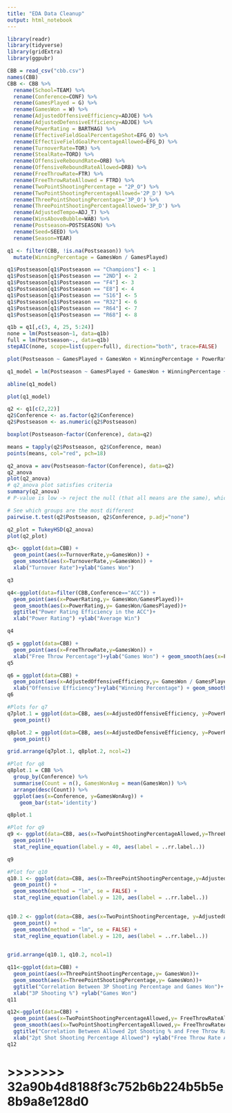 ```yaml
---
title: "EDA Data Cleanup"
output: html_notebook
---
```


```r
library(readr)
library(tidyverse)
library(gridExtra)
library(ggpubr)
```

```r
CBB = read_csv("cbb.csv")
names(CBB)
CBB <- CBB %>% 
  rename(School=TEAM) %>% 
  rename(Conference=CONF) %>% 
  rename(GamesPlayed = G) %>% 
  rename(GamesWon = W) %>% 
  rename(AdjustedOffensiveEfficiency=ADJOE) %>% 
  rename(AdjustedDefensiveEfficiency=ADJDE) %>% 
  rename(PowerRating = BARTHAG) %>% 
  rename(EffectiveFieldGoalPercentageShot=EFG_O) %>% 
  rename(EffectiveFieldGoalPercentageAllowed=EFG_D) %>% 
  rename(TurnoverRate=TOR) %>% 
  rename(StealRate=TORD) %>% 
  rename(OffensiveReboundRate=ORB) %>% 
  rename(OffensiveReboundRateAllowed=DRB) %>% 
  rename(FreeThrowRate=FTR) %>%
  rename(FreeThrowRateAllowed = FTRD) %>% 
  rename(TwoPointShootingPercentage = "2P_O") %>% 
  rename(TwoPointShootingPercentageAllowed='2P_D') %>% 
  rename(ThreePointShootingPercentage='3P_O') %>% 
  rename(ThreePointShootingPercentageAllowed='3P_D') %>% 
  rename(AdjustedTempo=ADJ_T) %>% 
  rename(WinsAboveBubble=WAB) %>% 
  rename(Postseason=POSTSEASON) %>% 
  rename(Seed=SEED) %>% 
  rename(Season=YEAR)

```

```r
q1 <- filter(CBB, !is.na(Postseason)) %>% 
  mutate(WinningPercentage = GamesWon / GamesPlayed)

q1$Postseason[q1$Postseason == "Champions"] <- 1
q1$Postseason[q1$Postseason == "2ND"] <- 2
q1$Postseason[q1$Postseason == "F4"] <- 3
q1$Postseason[q1$Postseason == "E8"] <- 4
q1$Postseason[q1$Postseason == "S16"] <- 5
q1$Postseason[q1$Postseason == "R32"] <- 6
q1$Postseason[q1$Postseason == "R64"] <- 7
q1$Postseason[q1$Postseason == "R68"] <- 8
```

```r
q1b = q1[,c(3, 4, 25, 5:24)]
none = lm(Postseason~1, data=q1b)
full = lm(Postseason~., data=q1b)
stepAIC(none, scope=list(upper=full), direction="both", trace=FALSE)
```

```r
plot(Postseason ~ GamesPlayed + GamesWon + WinningPercentage + PowerRating + AdjustedTempo + OffensiveReboundRateAllowed + FreeThrowRate, data = q1b)

q1_model = lm(Postseason ~ GamesPlayed + GamesWon + WinningPercentage + PowerRating + AdjustedTempo + OffensiveReboundRateAllowed + FreeThrowRate, data = q1b)

abline(q1_model)
```

```r
plot(q1_model)
```

```r
q2 <- q1[c(2,22)] 
q2$Conference <- as.factor(q2$Conference)
q2$Postseason <- as.numeric(q2$Postseason)

boxplot(Postseason~factor(Conference), data=q2)

means = tapply(q2$Postseason, q2$Conference, mean)
points(means, col="red", pch=18)
```

```r
q2_anova = aov(Postseason~factor(Conference), data=q2)
q2_anova
plot(q2_anova)
# q2_anova plot satisfies criteria
summary(q2_anova)
# P-value is low -> reject the null (that all means are the same), which means that the groups are different
```

```r
# See which groups are the most different
pairwise.t.test(q2$Postseason, q2$Conference, p.adj="none")
```

```r
q2_plot = TukeyHSD(q2_anova)
plot(q2_plot)
```

```r

q3<- ggplot(data=CBB) +
  geom_point(aes(x=TurnoverRate,y=GamesWon)) +
  geom_smooth(aes(x=TurnoverRate,y=GamesWon)) + 
  xlab("Turnover Rate")+ylab("Games Won")

q3
```

```r

q4<-ggplot(data=filter(CBB,Conference=="ACC")) +
  geom_point(aes(x=PowerRating,y= GamesWon/GamesPlayed))+
  geom_smooth(aes(x=PowerRating,y= GamesWon/GamesPlayed))+
  ggtitle("Power Rating Efficiency in the ACC")+
  xlab("Power Rating") +ylab("Average Win")

q4
```



```r
q5 = ggplot(data=CBB) +
  geom_point(aes(x=FreeThrowRate,y=GamesWon)) +
  xlab("Free Throw Percentage")+ylab("Games Won") + geom_smooth(aes(x=FreeThrowRate,y=GamesWon))
q5
```


```r
q6 = ggplot(data=CBB) +
  geom_point(aes(x=AdjustedOffensiveEfficiency,y= GamesWon / GamesPlayed)) +
  xlab("Offensive Efficiency")+ylab("Winning Percentage") + geom_smooth(aes(x=AdjustedOffensiveEfficiency,y= GamesWon / GamesPlayed))
q6
```




```r
#Plots for q7
q7plot.1 = ggplot(data=CBB, aes(x=AdjustedOffensiveEfficiency, y=PowerRating)) +
  geom_point()

q8plot.2 = ggplot(data=CBB, aes(x=AdjustedDefensiveEfficiency, y=PowerRating)) +
  geom_point()

grid.arrange(q7plot.1, q8plot.2, ncol=2)
```

```r
#Plot for q8
q8plot.1 = CBB %>%
  group_by(Conference) %>%
  summarise(Count = n(), GamesWonAvg = mean(GamesWon)) %>%
  arrange(desc(Count)) %>%
  ggplot(aes(x=Conference, y=GamesWonAvg)) +
    geom_bar(stat='identity')

q8plot.1
```



```r
#Plot for q9
q9 <- ggplot(data=CBB, aes(x=TwoPointShootingPercentageAllowed,y=ThreePointShootingPercentageAllowed)) + 
  geom_point()+
  stat_regline_equation(label.y = 40, aes(label = ..rr.label..))

q9
```


```r
#Plot for q10
q10.1 <- ggplot(data=CBB, aes(x=ThreePointShootingPercentage,y=AdjustedOffensiveEfficiency)) + 
  geom_point() + 
  geom_smooth(method = "lm", se = FALSE) +
  stat_regline_equation(label.y = 120, aes(label = ..rr.label..))
           

q10.2 <- ggplot(data=CBB, aes(x=TwoPointShootingPercentage, y=AdjustedOffensiveEfficiency)) + 
  geom_point() + 
  geom_smooth(method = "lm", se = FALSE) +
  stat_regline_equation(label.y = 120, aes(label = ..rr.label..))
  

grid.arrange(q10.1, q10.2, ncol=1)
```

```r
q11<-ggplot(data=CBB) +
  geom_point(aes(x=ThreePointShootingPercentage,y= GamesWon))+
  geom_smooth(aes(x=ThreePointShootingPercentage,y= GamesWon))+
  ggtitle("Correlation Between 3P Shooting Percentage and Games Won")+
  xlab("3P Shooting %") +ylab("Games Won")
q11
```

```r
q12<-ggplot(data=CBB) +
  geom_point(aes(x=TwoPointShootingPercentageAllowed,y= FreeThrowRateAllowed))+
  geom_smooth(aes(x=TwoPointShootingPercentageAllowed,y= FreeThrowRateAllowed))+
  ggtitle("Correlation Between Allowed 2pt Shooting % and Free Throw Rate Allowed")+
  xlab("2pt Shot Shooting Percentage Allowed") +ylab("Free Throw Rate Alowed")
q12

```



# >>>>>>> 32a90b4d8188f3c752b6b224b5b5e8b9a8e128d0
